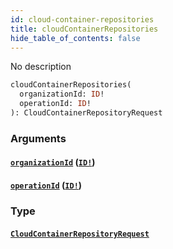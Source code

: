 ```yaml
---
id: cloud-container-repositories
title: cloudContainerRepositories
hide_table_of_contents: false
---
```



No description

```graphql
cloudContainerRepositories(
  organizationId: ID!
  operationId: ID!
): CloudContainerRepositoryRequest
```


### Arguments

#### [`organizationId`](#) ([`ID!`](/swapi/scalars/id))




#### [`operationId`](#) ([`ID!`](/swapi/scalars/id))




### Type

#### [`CloudContainerRepositoryRequest`](/swapi/objects/cloud-container-repository-request)






